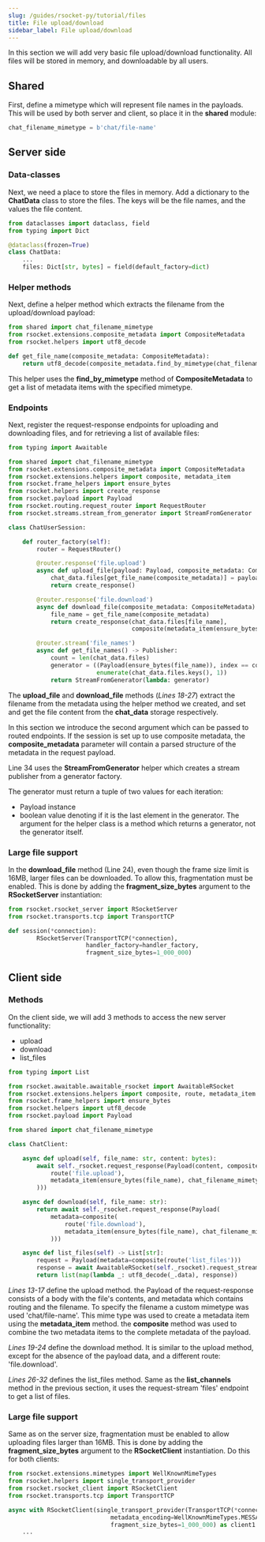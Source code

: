 ```yaml
---
slug: /guides/rsocket-py/tutorial/files
title: File upload/download
sidebar_label: File upload/download
---
```


In this section we will add very basic file upload/download functionality. All files will be stored in memory,
and downloadable by all users.

## Shared

First, define a mimetype which will represent file names in the payloads. This will be used by both server and client, so
place it in the <b>shared</b> module:

```py
chat_filename_mimetype = b'chat/file-name'
```

## Server side

### Data-classes

Next, we need a place to store the files in memory. Add a dictionary to the <b>ChatData</b> class to store the files.
The keys will be the file names, and the values the file content.

```py
from dataclasses import dataclass, field
from typing import Dict

@dataclass(frozen=True)
class ChatData:
    ...
    files: Dict[str, bytes] = field(default_factory=dict)
```

### Helper methods

Next, define a helper method which extracts the filename from the upload/download payload:

```py
from shared import chat_filename_mimetype
from rsocket.extensions.composite_metadata import CompositeMetadata
from rsocket.helpers import utf8_decode

def get_file_name(composite_metadata: CompositeMetadata):
    return utf8_decode(composite_metadata.find_by_mimetype(chat_filename_mimetype)[0].content)
```

This helper uses the <b>find_by_mimetype</b> method of <b>CompositeMetadata</b> to get a list of metadata items with the
specified mimetype.

### Endpoints

Next, register the request-response endpoints for uploading and downloading files, and for retrieving a list of
available files:

```py
from typing import Awaitable

from shared import chat_filename_mimetype
from rsocket.extensions.composite_metadata import CompositeMetadata
from rsocket.extensions.helpers import composite, metadata_item
from rsocket.frame_helpers import ensure_bytes
from rsocket.helpers import create_response
from rsocket.payload import Payload
from rsocket.routing.request_router import RequestRouter
from rsocket.streams.stream_from_generator import StreamFromGenerator

class ChatUserSession:

    def router_factory(self):
        router = RequestRouter()

        @router.response('file.upload')
        async def upload_file(payload: Payload, composite_metadata: CompositeMetadata) -> Awaitable[Payload]:
            chat_data.files[get_file_name(composite_metadata)] = payload.data
            return create_response()

        @router.response('file.download')
        async def download_file(composite_metadata: CompositeMetadata) -> Awaitable[Payload]:
            file_name = get_file_name(composite_metadata)
            return create_response(chat_data.files[file_name],
                                   composite(metadata_item(ensure_bytes(file_name), chat_filename_mimetype)))

        @router.stream('file_names')
        async def get_file_names() -> Publisher:
            count = len(chat_data.files)
            generator = ((Payload(ensure_bytes(file_name)), index == count) for (index, file_name) in
                         enumerate(chat_data.files.keys(), 1))
            return StreamFromGenerator(lambda: generator)
```

The <b>upload_file</b> and <b>download_file</b> methods (*Lines 18-27*) extract the filename from the metadata using the helper method we created,
and set and get the file content from the <b>chat_data</b> storage respectively.

In this section we introduce the second argument which can be passed to routed endpoints. If the session is set up to use
composite metadata, the <b>composite_metadata</b> parameter will contain a parsed structure of the metadata in the request payload.

Line 34 uses the <b>StreamFromGenerator</b> helper which creates a stream publisher from a generator factory.

The generator must return a tuple of two values for each iteration:
- Payload instance
- boolean value denoting if it is the last element in the generator.
The argument for the helper class is a method which returns a generator, not the generator itself.

### Large file support

In the <b>download_file</b> method (Line 24), even though the frame size limit is 16MB, larger files can be downloaded.
To allow this, fragmentation must be enabled. This is done by adding the <b>fragment_size_bytes</b> argument to the <b>RSocketServer</b> instantiation:

```py
from rsocket.rsocket_server import RSocketServer
from rsocket.transports.tcp import TransportTCP

def session(*connection):
        RSocketServer(TransportTCP(*connection),
                      handler_factory=handler_factory,
                      fragment_size_bytes=1_000_000)
```

## Client side

### Methods

On the client side, we will add 3 methods to access the new server functionality:
- upload
- download
- list_files

```py
from typing import List

from rsocket.awaitable.awaitable_rsocket import AwaitableRSocket
from rsocket.extensions.helpers import composite, route, metadata_item
from rsocket.frame_helpers import ensure_bytes
from rsocket.helpers import utf8_decode
from rsocket.payload import Payload

from shared import chat_filename_mimetype

class ChatClient:

    async def upload(self, file_name: str, content: bytes):
        await self._rsocket.request_response(Payload(content, composite(
            route('file.upload'),
            metadata_item(ensure_bytes(file_name), chat_filename_mimetype)
        )))

    async def download(self, file_name: str):
        return await self._rsocket.request_response(Payload(
            metadata=composite(
                route('file.download'),
                metadata_item(ensure_bytes(file_name), chat_filename_mimetype)
            )))

    async def list_files(self) -> List[str]:
        request = Payload(metadata=composite(route('list_files')))
        response = await AwaitableRSocket(self._rsocket).request_stream(request)
        return list(map(lambda _: utf8_decode(_.data), response))
```

*Lines 13-17* define the upload method. the Payload of the request-response consists of a body with the file's contents,
and metadata which contains routing and the filename. To specify the filename a custom mimetype was used 'chat/file-name'.
This mime type was used to create a metadata item using the <b>metadata_item</b> method. the <b>composite</b> method was used to combine
the two metadata items to the complete metadata of the payload.

*Lines 19-24* define the download method. It is similar to the upload method, except for the absence of the payload data,
and a different route: 'file.download'.

*Lines 26-32* defines the list_files method. Same as the <b>list_channels</b> method in the previous section,
it uses the request-stream 'files' endpoint to get a list of files.

### Large file support

Same as on the server size, fragmentation must be enabled to allow uploading files larger than 16MB.
This is done by adding the <b>fragment_size_bytes</b> argument to the <b>RSocketClient</b> instantiation. Do this for both clients:

```py
from rsocket.extensions.mimetypes import WellKnownMimeTypes
from rsocket.helpers import single_transport_provider
from rsocket.rsocket_client import RSocketClient
from rsocket.transports.tcp import TransportTCP

async with RSocketClient(single_transport_provider(TransportTCP(*connection1)),
                             metadata_encoding=WellKnownMimeTypes.MESSAGE_RSOCKET_COMPOSITE_METADATA,
                             fragment_size_bytes=1_000_000) as client1:
    ...
```
